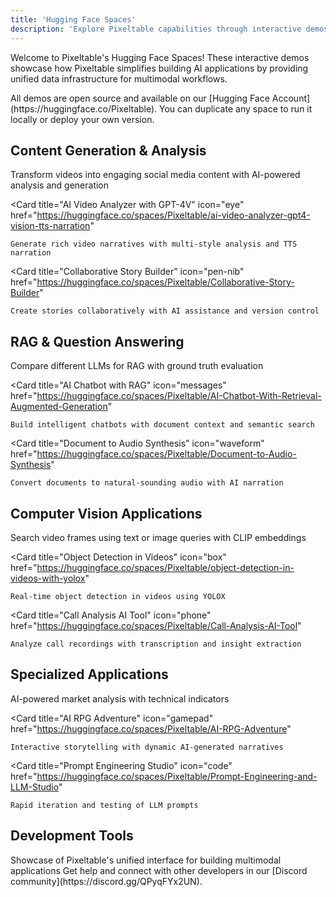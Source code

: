 ```yaml
---
title: 'Hugging Face Spaces'
description: 'Explore Pixeltable capabilities through interactive demos'
---
```


Welcome to Pixeltable's Hugging Face Spaces! These interactive demos showcase how Pixeltable simplifies building AI applications by providing unified data infrastructure for multimodal workflows.

<Info>
  All demos are open source and available on our [Hugging Face Account](https://huggingface.co/Pixeltable). You can duplicate any space to run it locally or deploy your own version.
</Info>

## Content Generation & Analysis

<CardGroup cols={3}>
  <Card
    title="Video to Social Media Post Generator"
    icon="video"
    href="https://huggingface.co/spaces/Pixeltable/video-to-social-media-post-generator"
  >
    Transform videos into engaging social media content with AI-powered analysis and generation
  </Card>

  <Card
    title="AI Video Analyzer with GPT-4V"
    icon="eye"
    href="https://huggingface.co/spaces/Pixeltable/ai-video-analyzer-gpt4-vision-tts-narration"
  >
    Generate rich video narratives with multi-style analysis and TTS narration
  </Card>

  <Card
    title="Collaborative Story Builder"
    icon="pen-nib"
    href="https://huggingface.co/spaces/Pixeltable/Collaborative-Story-Builder"
  >
    Create stories collaboratively with AI assistance and version control
  </Card>
</CardGroup>

## RAG & Question Answering

<CardGroup cols={3}>
  <Card
    title="Multi-LLM RAG Comparison"
    icon="robot"
    href="https://huggingface.co/spaces/Pixeltable/Multi-LLM-RAG-with-Groundtruth-Comparison"
  >
    Compare different LLMs for RAG with ground truth evaluation
  </Card>

  <Card
    title="AI Chatbot with RAG"
    icon="messages"
    href="https://huggingface.co/spaces/Pixeltable/AI-Chatbot-With-Retrieval-Augmented-Generation"
  >
    Build intelligent chatbots with document context and semantic search
  </Card>

  <Card
    title="Document to Audio Synthesis"
    icon="waveform"
    href="https://huggingface.co/spaces/Pixeltable/Document-to-Audio-Synthesis"
  >
    Convert documents to natural-sounding audio with AI narration
  </Card>
</CardGroup>

## Computer Vision Applications

<CardGroup cols={3}>
  <Card
    title="Text-Image Similarity Search"
    icon="magnifying-glass"
    href="https://huggingface.co/spaces/Pixeltable/text-image-similarity-search-on-video-frames-embedding-indexes"
  >
    Search video frames using text or image queries with CLIP embeddings
  </Card>

  <Card
    title="Object Detection in Videos"
    icon="box"
    href="https://huggingface.co/spaces/Pixeltable/object-detection-in-videos-with-yolox"
  >
    Real-time object detection in videos using YOLOX
  </Card>

  <Card
    title="Call Analysis AI Tool"
    icon="phone"
    href="https://huggingface.co/spaces/Pixeltable/Call-Analysis-AI-Tool"
  >
    Analyze call recordings with transcription and insight extraction
  </Card>
</CardGroup>

## Specialized Applications

<CardGroup cols={3}>
  <Card
    title="AI Financial Analysis"
    icon="chart-line"
    href="https://huggingface.co/spaces/Pixeltable/AI-Financial-Analysis-Platform"
  >
    AI-powered market analysis with technical indicators
  </Card>

  <Card
    title="AI RPG Adventure"
    icon="gamepad"
    href="https://huggingface.co/spaces/Pixeltable/AI-RPG-Adventure"
  >
    Interactive storytelling with dynamic AI-generated narratives
  </Card>
  
  <Card
    title="Prompt Engineering Studio"
    icon="code"
    href="https://huggingface.co/spaces/Pixeltable/Prompt-Engineering-and-LLM-Studio"
  >
    Rapid iteration and testing of LLM prompts
  </Card>
</CardGroup>

## Development Tools

<CardGroup cols={2}>
  <Card
    title="Multimodal Powerhouse"
    icon="toolbox"
    href="https://huggingface.co/spaces/Pixeltable/Multimodal-Powerhouse"
  >
    Showcase of Pixeltable's unified interface for building multimodal applications
  </Card>
</CardGroup>

<Note>
  Get help and connect with other developers in our [Discord community](https://discord.gg/QPyqFYx2UN).
</Note>
